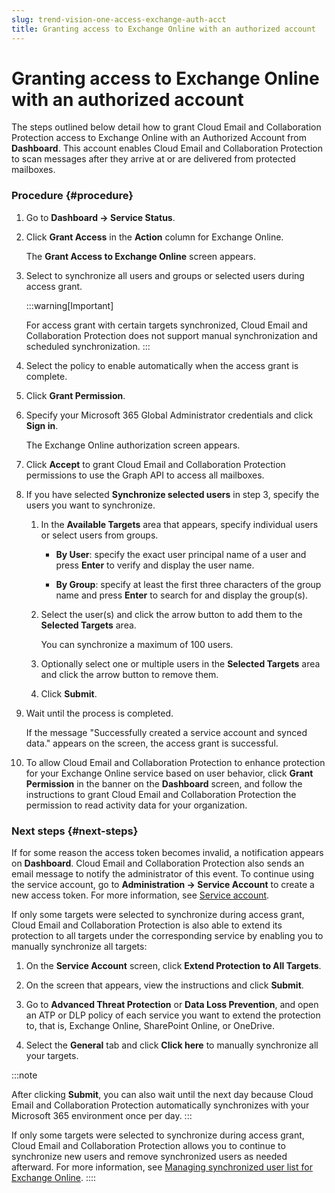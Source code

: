 ```yaml
---
slug: trend-vision-one-access-exchange-auth-acct
title: Granting access to Exchange Online with an authorized account
---
```

# Granting access to Exchange Online with an authorized account

The steps outlined below detail how to grant Cloud Email and Collaboration Protection access to Exchange Online with an Authorized Account from **Dashboard**. This account enables Cloud Email and Collaboration Protection to scan messages after they arrive at or are delivered from protected mailboxes.

### Procedure {#procedure}

1.  Go to **Dashboard → Service Status**.

2.  Click **Grant Access** in the **Action** column for Exchange Online.

    The **Grant Access to Exchange Online** screen appears.

3.  Select to synchronize all users and groups or selected users during access grant.

    :::warning[Important]

    For access grant with certain targets synchronized, Cloud Email and Collaboration Protection does not support manual synchronization and scheduled synchronization.
    :::

4.  Select the policy to enable automatically when the access grant is complete.

5.  Click **Grant Permission**.

6.  Specify your Microsoft 365 Global Administrator credentials and click **Sign in**.

    The Exchange Online authorization screen appears.

7.  Click **Accept** to grant Cloud Email and Collaboration Protection permissions to use the Graph API to access all mailboxes.

8.  If you have selected **Synchronize selected users** in step 3, specify the users you want to synchronize.

    1.  In the **Available Targets** area that appears, specify individual users or select users from groups.

        - **By User**: specify the exact user principal name of a user and press **Enter** to verify and display the user name.

        - **By Group**: specify at least the first three characters of the group name and press **Enter** to search for and display the group(s).

    2.  Select the user(s) and click the arrow button to add them to the **Selected Targets** area.

        You can synchronize a maximum of 100 users.

    3.  Optionally select one or multiple users in the **Selected Targets** area and click the arrow button to remove them.

    4.  Click **Submit**.

9.  Wait until the process is completed.

    If the message "Successfully created a service account and synced data." appears on the screen, the access grant is successful.

10. To allow Cloud Email and Collaboration Protection to enhance protection for your Exchange Online service based on user behavior, click **Grant Permission** in the banner on the **Dashboard** screen, and follow the instructions to grant Cloud Email and Collaboration Protection the permission to read activity data for your organization.

### Next steps {#next-steps}

If for some reason the access token becomes invalid, a notification appears on **Dashboard**. Cloud Email and Collaboration Protection also sends an email message to notify the administrator of this event. To continue using the service account, go to **Administration → Service Account** to create a new access token. For more information, see [Service account](service-account-cloud-apps.mdx).

If only some targets were selected to synchronize during access grant, Cloud Email and Collaboration Protection is also able to extend its protection to all targets under the corresponding service by enabling you to manually synchronize all targets:

1.  On the **Service Account** screen, click **Extend Protection to All Targets**.

2.  On the screen that appears, view the instructions and click **Submit**.

3.  Go to **Advanced Threat Protection** or **Data Loss Prevention**, and open an ATP or DLP policy of each service you want to extend the protection to, that is, Exchange Online, SharePoint Online, or OneDrive.

4.  Select the **General** tab and click **Click here** to manually synchronize all your targets.

:::note

After clicking **Submit**, you can also wait until the next day because Cloud Email and Collaboration Protection automatically synchronizes with your Microsoft 365 environment once per day.
:::

If only some targets were selected to synchronize during access grant, Cloud Email and Collaboration Protection allows you to continue to synchronize new users and remove synchronized users as needed afterward. For more information, see [Managing synchronized user list for Exchange Online](manage-synced-eo-user-list.mdx).
::::
